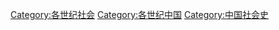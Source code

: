 [[Category:各世纪社会|Category:各世纪社会]]
[[Category:各世纪中国|Category:各世纪中国]]
[[Category:中国社会史|Category:中国社会史]]